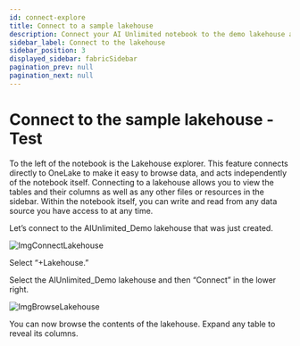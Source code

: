 ```yaml
---
id: connect-explore
title: Connect to a sample lakehouse
description: Connect your AI Unlimited notebook to the demo lakehouse and explore.
sidebar_label: Connect to the lakehouse
sidebar_position: 3
displayed_sidebar: fabricSidebar
pagination_prev: null
pagination_next: null
---
```


# Connect to the sample lakehouse - Test

To the left of the notebook is the Lakehouse explorer. This feature connects directly to OneLake to make it easy to browse data, and acts independently of the notebook itself. Connecting to a lakehouse allows you to view the tables and their columns as well as any other files or resources in the sidebar. Within the notebook itself, you can write and read from any data source you have access to at any time.

Let’s connect to the AIUnlimited\_Demo lakehouse that was just created.

![ImgConnectLakehouse](./connect-lakehouse.svg)

Select  “+Lakehouse.”

Select the AIUnlimited\_Demo lakehouse and then “Connect” in the lower right.

![ImgBrowseLakehouse](./browse-lakehouse.svg)

You can now browse the contents of the lakehouse. Expand any table to reveal its columns.
